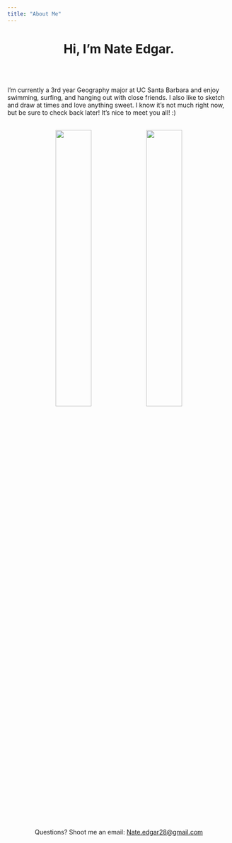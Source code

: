 ```yaml
---
title: "About Me"
---
```

  
<center>
# Hi, I'm Nate Edgar.
\
\
</center>


I'm currently a 3rd year Geography major at UC Santa Barbara and enjoy swimming, surfing, and hanging out with close friends.  I also like to sketch and draw at times and love anything sweet.  I know it's not much right now, but be sure to check back later!  It's nice to meet you all! :)

<center>
\
![](img/Nate London Pic.JPG){width="40%"}               ![](img/Nate Beach Pic.JPG){width="40%"}  
</center>
\
<center>
Questions?  Shoot me an email: <a href="mailto:Nate.edgar28@gmail.com">Nate.edgar28@gmail.com</a>
</center>
